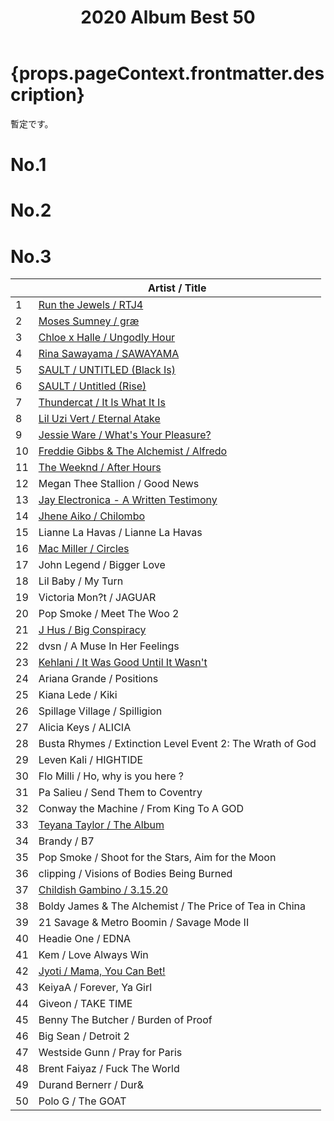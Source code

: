 ﻿---
title: 2020 Album Best 50
tabs: ['2020', '2019', '2018', '2017', '2016']
description: 2020 Black Music Album Best 50 by planet.ky
---


<h1> {props.pageContext.frontmatter.description} </h1>
<p>暫定です。</p>

<Row>

<Column colMd={2} colLg={3} noGutterMdLeft>
<h1>No.1</h1>
<Review1 />
</Column>
<Column colMd={2} colLg={3} noGutterMdLeft>
<h1>No.2</h1>
<Review2 /> 
</Column>
<Column colMd={2} colLg={3} noGutterMdLeft>
<h1>No.3</h1>
<Review3 /> 
</Column>

</Row>

|		 |		Artist / Title				                                             |
| -- | --------------------------------------------------------------------- | 
|	1	 | [Run the Jewels / RTJ4](/review/runthejewels4L/)	                     |
|	2	 | [Moses Sumney / græ](/review/mosessumney2L/)	                         |
|	3	 | [Chloe x Halle / Ungodly Hour](/review/chloexhalle1L/)	               |
|	4	 | [Rina Sawayama / SAWAYAMA](/review/rinasawayama1L/)	                 |
|	5	 | [SAULT / UNTITLED (Black Is)](/review/sault2L/)	                     |
|	6	 | [SAULT / Untitled (Rise)](/review/sault1L/)	                         |
|	7	 | [Thundercat / It Is What It Is](/review/thundercat2/)	               |
|	8	 | [Lil Uzi Vert / Eternal Atake](/review/liluzivert2L/)	               |
|	9	 | [Jessie Ware / What's Your Pleasure?](/review/jessieware4L/)	         |
|	10 | [Freddie Gibbs & The Alchemist / Alfredo](/review/fgibbsalchemist1L/) |
|	11 | [The Weeknd / After Hours](/review/weeknd6L/)	                       |
|	12 | Megan Thee Stallion / Good News				                               |
|	13 | [Jay Electronica - A Written Testimony](/review/jayelectronica1L/)	   |
|	14 | [Jhene Aiko / Chilombo](/review/jheneaiko1L/)	                       |
|	15 | Lianne La Havas / Lianne La Havas	                                   |
|	16 | [Mac Miller / Circles](/review/macmiller3L/)	                         |
|	17 | John Legend / Bigger Love                                             |
|	18 | Lil Baby / My Turn                    	                               |
|	19 | Victoria Mon?t / JAGUAR				                                       |
|	20 | Pop Smoke / Meet The Woo 2				                                     |
|	21 | [J Hus / Big Conspiracy](/review/jhus2L/)	                           |
|	22 | dvsn / A Muse In Her Feelings				                                 |
|	23 | [Kehlani / It Was Good Until It Wasn't](/review/kehlani3L/)	         |
|	24 | Ariana Grande / Positions				                                     |
|	25 | Kiana Lede / Kiki				                                             |
|	26 | Spillage Village / Spilligion				                                 |
|	27 | Alicia Keys / ALICIA				                                           |
|	28 | Busta Rhymes / Extinction Level Event 2: The Wrath of God	           |
|	29 | Leven Kali / HIGHTIDE				                                         |
|	30 | Flo Milli / Ho, why is you here ?				                             |
|	31 | Pa Salieu / Send Them to Coventry				                             |
|	32 | Conway the Machine / From King To A GOD				                       |
|	33 | [Teyana Taylor / The Album](/review/teyanataylor3L/)	                 |
|	34 | Brandy / B7				                                                   | 
|	35 | Pop Smoke / Shoot for the Stars, Aim for the Moon				             |
|	36 | clipping / Visions of Bodies Being Burned				                     |
|	37 | [Childish Gambino / 3.15.20](/review/childishgambino2L/)	             |
|	38 | Boldy James & The Alchemist / The Price of Tea in China		           |
|	39 | 21 Savage & Metro Boomin / Savage Mode II				                     |
|	40 | Headie One / EDNA				                                             |
|	41 | Kem / Love Always Win				                                         |
|	42 | [Jyoti / Mama, You Can Bet!](/review/georgiaannemuldrow2L/)           | 
|	43 | KeiyaA / Forever, Ya Girl				                                     |
|	44 | Giveon / TAKE TIME				                                             |
|	45 | Benny The Butcher / Burden of Proof				                           |
|	46 | Big Sean / Detroit 2				                                           |
|	47 | Westside Gunn / Pray for Paris				                                 |
|	48 | Brent Faiyaz / Fuck The World				                                 |
|	49 | Durand Bernerr / Dur&				                                         |
|	50 | Polo G / The GOAT				                                             |
 